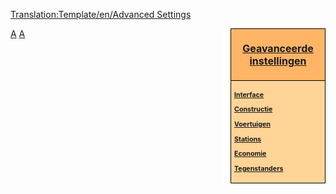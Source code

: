 [[Translation:Template/en/Advanced Settings]]
<noinclude></noinclude><div style="float:right; padding-left:12px; background:#ffffff;">
<div style="width:140px; border:1px solid #000000; background:#ffb466; padding:5px; -moz-border-radius-topleft:5px; -moz-border-radius-topright:5px; font-size: 12pt;">
<center><strong><font size="3">[[nl/Archive/Manual/Settings/Geavanceerde instellingen|Geavanceerde instellingen]]</font></strong></center>
</div>
<div style="width:140px;  border:1px solid black; border-top-width: 0px; background:#ffd496; padding:5px; -moz-border-radius-bottomleft:5px; -moz-border-radius-bottomright:8px; font-size: 8pt;">
<strong>
[[nl/Archive/Manual/Settings/Geavanceerde instellingen/Interface|Interface]]

[[nl/Archive/Manual/Settings/Geavanceerde instellingen/Constructie|Constructie]]

[[nl/Archive/Manual/Settings/Geavanceerde instellingen/Voertuigen|Voertuigen]]

[[nl/Archive/Manual/Settings/Geavanceerde instellingen/Stations|Stations]]

[[nl/Archive/Manual/Settings/Geavanceerde instellingen/Economie|Economie]]

[[nl/Archive/Manual/Settings/Geavanceerde instellingen/Tegenstanders|Tegenstanders]]
</strong>
</div>
</div><noinclude>

[[Category:en/Templates|A]][[Category:nl/Navigatie|A]]
</noinclude>